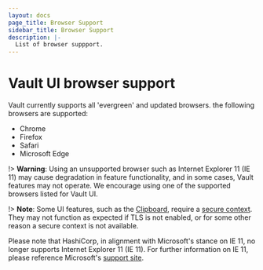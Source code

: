 ```yaml
---
layout: docs
page_title: Browser Support
sidebar_title: Browser Support
description: |-
  List of browser suppport.
---
```


# Vault UI browser support

Vault currently supports all 'evergreen' and updated browsers. the following browsers are supported:

- Chrome
- Firefox
- Safari
- Microsoft Edge

!> **Warning**: Using an unsupported browser such as Internet Explorer 11 (IE 11) may cause degradation in feature functionality, and in some cases, Vault features may not operate. We encourage using one of the supported browsers listed for Vault UI.

!> **Note**: Some UI features, such as the [Clipboard](https://developer.mozilla.org/en-US/docs/Web/API/Clipboard), require a [secure context](https://developer.mozilla.org/en-US/docs/Web/Security/Secure_Contexts). They may not function as expected if TLS is not enabled, or for some other reason a secure context is not available.

Please note that HashiCorp, in alignment with Microsoft's stance on IE 11, no longer supports Internet Explorer 11 (IE 11). For further information on IE 11, please reference Microsoft's [support site](https://docs.microsoft.com/en-US/lifecycle/faq/internet-explorer-microsoft-edge).
